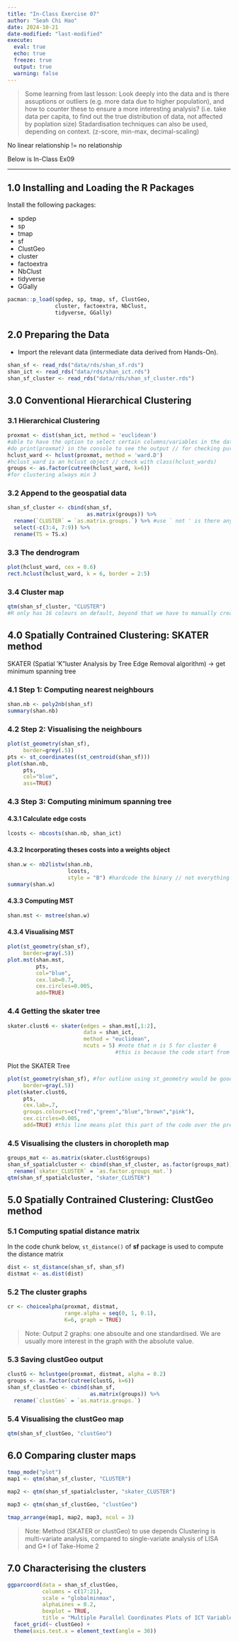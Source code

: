 ```yaml
---
title: "In-Class Exercise 07"
author: "Seah Chi Hao"
date: 2024-10-21
date-modified: "last-modified"
execute:
  eval: true
  echo: true
  freeze: true
  output: true
  warning: false
---
```


> Some learning from last lesson:
Look deeply into the data and is there assuptions or outliers (e.g. more data due to higher population), and how to counter these to ensure a more interesting analysis? (i.e. take data per capita, to find out the true distribution of data, not affected by poplation size)
Stadardisation techniques can also be used, depending on context. (z-score, min-max, decimal-scaling)

No linear relationship != no relationship

Below is In-Class Ex09

---

## 1.0 Installing and Loading the R Packages

Install the following packages:

- spdep
- sp
- tmap
- sf
- ClustGeo
- cluster
- factoextra
- NbClust
- tidyverse
- GGally

```r
pacman::p_load(spdep, sp, tmap, sf, ClustGeo, 
               cluster, factoextra, NbClust,
               tidyverse, GGally)
```

## 2.0 Preparing the Data

-   Import the relevant data (intermediate data derived from Hands-On).

```r
shan_sf <- read_rds("data/rds/shan_sf.rds")
shan_ict <- read_rds("data/rds/shan_ict.rds")
shan_sf_cluster <- read_rds("data/rds/shan_sf_cluster.rds")
```

## 3.0 Conventional Hierarchical Clustering

### 3.1 Hierarchical Clustering
```r
proxmat <- dist(shan_ict, method = 'euclidean') 
#able to have the option to select certain columns/variables in the data
#do print(proxmat) in the console to see the output // for checking purpose
hclust_ward <- hclust(proxmat, method = 'ward.D')
#hclust_ward is an hclust object // check with class(hclust_wards)
groups <- as.factor(cutree(hclust_ward, k=6))
#for clustering always min 3
```

### 3.2 Append to the geospatial data
```r
shan_sf_cluster <- cbind(shan_sf,
                         as.matrix(groups)) %>%
  rename(`CLUSTER` = `as.matrix.groups.`) %>% #use ` not ' is there any reason? // the . is very impt
  select(-c(3:4, 7:9)) %>%
  rename(TS = TS.x)
```

### 3.3 The dendrogram
```r
plot(hclust_ward, cex = 0.6)
rect.hclust(hclust_ward, k = 6, border = 2:5)
```

### 3.4 Cluster map
```r
qtm(shan_sf_cluster, "CLUSTER")
#R only has 16 colours on default, beyond that we have to manually create a new colour
```

## 4.0 Spatially Contrained Clustering: SKATER method
SKATER (Spatial 'K"luster Analysis by Tree Edge Removal algorithm) -> get minimum spanning tree

### 4.1 Step 1: Computing nearest neighbours
```r
shan.nb <- poly2nb(shan_sf)
summary(shan.nb)
```

### 4.2 Step 2: Visualising the neighbours
```r
plot(st_geometry(shan_sf),
     border=grey(.5))
pts <- st_coordinates((st_centroid(shan_sf)))
plot(shan.nb,
     pts,
     col="blue",
     ass=TRUE)
```

### 4.3 Step 3: Computing minimum spanning tree

#### 4.3.1 Calculate edge costs
```r
lcosts <- nbcosts(shan.nb, shan_ict)
```

#### 4.3.2 Incorporating theses costs into a weights object
```r
shan.w <- nb2listw(shan.nb,
                   lcosts,
                   style = "B") #hardcode the binary // not everything allow user to change
summary(shan.w)
```

#### 4.3.3 Computing MST
```r
shan.mst <- mstree(shan.w)
```

#### 4.3.4 Visualising MST
```r
plot(st_geometry(shan_sf),
     border=gray(.5))
plot.mst(shan.mst,
         pts,
         col="blue",
         cex.lab=0.7,
         cex.circles=0.005,
         add=TRUE)
```

### 4.4 Getting the skater tree
```r
skater.clust6 <- skater(edges = shan.mst[,1:2],
                        data = shan_ict,
                        method = "euclidean",
                        ncuts = 5) #note that n is 5 for cluster 6 
                                  #this is because the code start from 0 (we can do n-1 where n is the user input to not confuse the user)
```

Plot the SKATER Tree
```r
plot(st_geometry(shan_sf), #for outline using st_geometry would be good
     border=gray(.5))
plot(skater.clust6,
     pts,
     cex.lab=.7,
     groups.colours=c("red","green","blue","brown","pink"),
     cex.circles=0.005,
     add=TRUE) #this line means plot this part of the code over the previous code (the outline)

```
### 4.5 Visualising the clusters in choropleth map
```r
groups_mat <- as.matrix(skater.clust6$groups)
shan_sf_spatialcluster <- cbind(shan_sf_cluster, as.factor(groups_mat)) %>% #as.factor organise it ascending from 1 to 6
  rename(`skater_CLUSTER` = `as.factor.groups_mat.`)
qtm(shan_sf_spatialcluster, "skater_CLUSTER")
```

## 5.0 Spatially Contrained Clustering: ClustGeo method

### 5.1 Computing spatial distance matrix
In the code chunk below, `st_distance()` of **sf** package is used to compute the distance matrix
```r
dist <- st_distance(shan_sf, shan_sf)
distmat <- as.dist(dist)
```

### 5.2 The cluster graphs
```r
cr <- choicealpha(proxmat, distmat,
                  range.alpha = seq(0, 1, 0.1),
                  K=6, graph = TRUE)
```
> Note:
Output 2 graphs: one absoulte and one standardised. We are usually more interest in the graph with the absolute value.

### 5.3 Saving clustGeo output
```r
clustG <- hclustgeo(proxmat, distmat, alpha = 0.2)
groups <- as.factor(cutree(clustG, k=6))
shan_sf_clustGeo <- cbind(shan_sf,
                          as.matrix(groups)) %>%
  rename(`clustGeo` = `as.matrix.groups.`)
```

### 5.4 Visualising the clustGeo map
```r
qtm(shan_sf_clustGeo, "clustGeo")
```

## 6.0 Comparing cluster maps
```r
tmap_mode("plot")
map1 <- qtm(shan_sf_cluster, "CLUSTER")
    
map2 <- qtm(shan_sf_spatialcluster, "skater_CLUSTER")

map3 <- qtm(shan_sf_clustGeo, "clustGeo")

tmap_arrange(map1, map2, map3, ncol = 3)
```
>Note:
Method (SKATER or clustGeo) to use depends
Clustering is multi-variate analysis, compared to single-variate analysis of LISA and G* I of Take-Home 2

## 7.0 Characterising the clusters
```r
ggparcoord(data = shan_sf_clustGeo,
           columns = c(17:21),
           scale = "globalminmax",
           alphaLines = 0.2,
           boxplot = TRUE,
           title = "Multiple Parallel Coordinates Plots of ICT Variables by Cluster") +
  facet_grid(~ clustGeo) +
  theme(axis.test.x = element_text(angle = 30))
```







